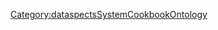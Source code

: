<includeonly>{{METADATA|Keywords={{{HasKeyword|}}}|HasEntityTitle={{{HasEntityTitle}}}|HasEntityBlurb={{{HasEntityBlurb|}}}|HasEntityType=Concept}}
</includeonly>
<noinclude>[[Category:dataspectsSystemCookbookOntology]]</noinclude>
